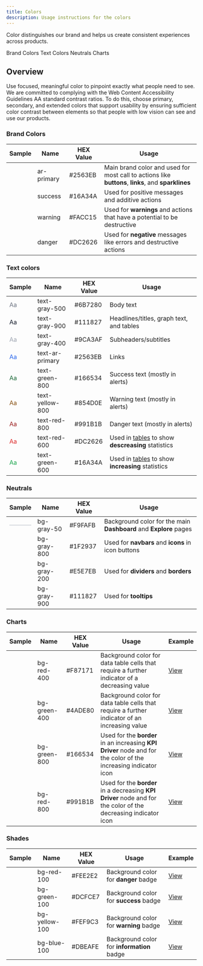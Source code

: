 ```yaml
---
title: Colors
description: Usage instructions for the colors
---
```


<PageDescription>

Color distinguishes our brand and helps us create consistent experiences across products.

</PageDescription>

<AnchorLinks>

<AnchorLink>Brand Colors</AnchorLink>
<AnchorLink>Text Colors</AnchorLink>
<AnchorLink>Neutrals</AnchorLink>
<AnchorLink>Charts</AnchorLink>

</AnchorLinks>

## Overview

Use focused, meaningful color to pinpoint exactly what people need to see. We are committed to complying with the Web Content Accessibility Guidelines AA standard contrast ratios. To do this, choose primary, secondary, and extended colors that support usability by ensuring sufficient color contrast between elements so that people with low vision can see and use our products.

### Brand Colors

<table>
    <thead>
        <tr>
            <th>Sample</th>  
            <th>Name</th>
            <th>HEX Value</th>
            <th>Usage</th>
        </tr>
    </thead>
    <tbody>
        <tr>
            <td><div class="color-sample" style="background-color: #2563EB"></div></td>
            <td class="color-name"><span class="code">ar-primary</span></td>
            <td>#2563EB</td>
            <td>Main brand color and used for most call to actions like <strong>buttons</strong>, <strong>links</strong>, and <strong>sparklines</strong></td>
        </tr>
        <tr>
            <td><div class="color-sample" style="background-color: #16A34A"></div></td>
            <td class="color-name"><span class="code">success</span></td>
            <td>#16A34A</td>
            <td>Used for positive messages and additive actions</td>
        </tr>
        <tr>
            <td><div class="color-sample" style="background-color: #FACC15"></div></td>
            <td class="color-name"><span class="code">warning</span></td>
            <td>#FACC15</td>
            <td>Used for <strong>warnings</strong> and actions that have a potential to be destructive</td>
        </tr>
        <tr>
            <td><div class="color-sample" style="background-color: #DC2626"></div></td>
            <td class="color-name"><span class="code">danger</span></td>
            <td>#DC2626</td>
            <td>Used for <strong>negative</strong> messages like errors and destructive actions</td>
        </tr>
    </tbody>
</table>

### Text colors

<table>
    <thead>
        <tr>
            <th>Sample</th>  
            <th>Name</th>
            <th>HEX Value</th>
            <th>Usage</th>
        </tr>
    </thead>
    <tbody>
        <tr>
            <td><div class="text-sample" style="color: #6B7280">Aa</div></td>
            <td class="color-name"><span class="code">text-gray-500</span></td>
            <td>#6B7280</td>
            <td>Body text</td>
        </tr>
        <tr>
            <td><div class="text-sample" style="color: #111827">Aa</div></td>
            <td class="color-name"><span class="code">text-gray-900</span></td>
            <td>#111827</td>
            <td>Headlines/titles, graph text, and tables</td>
        </tr>
        <tr>
            <td><div class="text-sample" style="color: #9CA3AF">Aa</div></td>
            <td class="color-name"><span class="code">text-gray-400</span></td>
            <td>#9CA3AF</td>
            <td>Subheaders/subtitles</td>
        </tr>
        <tr>
            <td><div class="text-sample" style="color: #2563EB">Aa</div></td>
            <td class="color-name"><span class="code">text-ar-primary</span></td>
            <td>#2563EB</td>
            <td>Links</td>
        </tr>
        <tr>
            <td><div class="text-sample" style="color: #166534">Aa</div></td>
            <td class="color-name"><span class="code">text-green-800</span></td>
            <td>#166534</td>
            <td>Success text (mostly in alerts)</td>
        </tr>
        <tr>
            <td><div class="text-sample" style="color: #854D0E">Aa</div></td>
            <td class="color-name"><span class="code">text-yellow-800</span></td>
            <td>#854D0E</td>
            <td>Warning text (mostly in alerts)</td>
        </tr>
        <tr>
            <td><div class="text-sample" style="color: #991B1B">Aa</div></td>
            <td class="color-name"><span class="code">text-red-800</span></td>
            <td>#991B1B</td>
            <td>Danger text (mostly in alerts)</td>
        </tr>
        <tr>
            <td><div class="text-sample" style="color: #DC2626">Aa</div></td>
            <td class="color-name"><span class="code">text-red-600</span></td>
            <td>#DC2626</td>
            <td>Used in <a href="#">tables</a> to show <strong>descreasing</strong> statistics</td>
        </tr>
        <tr>
            <td><div class="text-sample" style="color: #16A34A">Aa</div></td>
            <td class="color-name"><span class="code">text-green-600</span></td>
            <td>#16A34A</td>
            <td>Used in <a href="#">tables</a> to show <strong>increasing</strong> statistics</td>
        </tr>
    </tbody>
</table>

### Neutrals

<table>
    <thead>
        <tr>
            <th>Sample</th>  
            <th>Name</th>
            <th>HEX Value</th>
            <th>Usage</th>
        </tr>
    </thead>
    <tbody>
        <tr>
            <td><div class="color-sample" style="background-color: #F9FAFB; border: 1px solid #D1D5DB;"></div></td>
            <td class="color-name"><span class="code">bg-gray-50</span></td>
            <td>#F9FAFB</td>
            <td>Background color for the main <strong>Dashboard</strong> and <strong>Explore</strong> pages</td>
        </tr>
        <tr>
            <td><div class="color-sample" style="background-color: #1F2937"></div></td>
            <td class="color-name"><span class="code">bg-gray-800</span></td>
            <td>#1F2937</td>
            <td>Used for <strong>navbars</strong> and <strong>icons</strong> in icon buttons</td>
        </tr>
        <tr>
            <td><div class="color-sample" style="background-color: #E5E7EB"></div></td>
            <td class="color-name"><span class="code">bg-gray-200</span></td>
            <td>#E5E7EB</td>
            <td>Used for <strong>dividers</strong> and <strong>borders</strong></td>
        </tr>
        <tr>
            <td><div class="color-sample" style="background-color: #111827"></div></td>
            <td class="color-name"><span class="code">bg-gray-900</span></td>
            <td>#111827</td>
            <td>Used for <strong>tooltips</strong></td>
        </tr>
    </tbody>
</table>

### Charts

<table>
    <thead>
        <tr>
            <th>Sample</th>  
            <th>Name</th>
            <th>HEX Value</th>
            <th>Usage</th>
            <th>Example</th>
        </tr>
    </thead>
    <tbody>
        <tr>
            <td><div class="color-sample" style="background-color: #F87171"></div></td>
            <td class="color-name"><span class="code">bg-red-400</span></td>
            <td>#F87171</td>
            <td>Background color for data table cells that require a further indicator of a decreasing value</td>
            <td><a href="" target="_blank" class="example-link">View</a></td>            
        </tr>
        <tr>
            <td><div class="color-sample" style="background-color: #4ADE80"></div></td>
            <td class="color-name"><span class="code">bg-green-400</span></td>
            <td>#4ADE80</td>
            <td>Background color for data table cells that require a further indicator of an increasing value</td>
            <td><a href="" target="_blank" class="example-link">View</a></td>            
        </tr>
        <tr>
            <td><div class="color-sample" style="background-color: #166534"></div></td>
            <td class="color-name"><span class="code">bg-green-800</span></td>
            <td>#166534</td>
            <td>Used for the <strong>border</strong> in an increasing <strong>KPI Driver</strong> node and for the color of the increasing indicator icon</td>
            <td><a href="" target="_blank" class="example-link">View</a></td>            
        </tr>
        <tr>
            <td><div class="color-sample" style="background-color: #991B1B"></div></td>
            <td class="color-name"><span class="code">bg-red-800</span></td>
            <td>#991B1B</td>
            <td>Used for the <strong>border</strong> in a decreasing <strong>KPI Driver</strong> node and for the color of the decreasing indicator icon</td>
            <td><a href="" target="_blank" class="example-link">View</a></td>            
        </tr>
    </tbody>
</table>

### Shades

<table>
    <thead>
        <tr>
            <th>Sample</th>  
            <th>Name</th>
            <th>HEX Value</th>
            <th>Usage</th>
            <th>Example</th>
        </tr>
    </thead>
    <tbody>
        <tr>
            <td><div class="color-sample" style="background-color: #FEE2E2"></div></td>
            <td class="color-name"><span class="code">bg-red-100</span></td>
            <td>#FEE2E2</td>
            <td>Background color for <strong>danger</strong> badge</td>
            <td><a href="" target="_blank" class="example-link">View</a></td>            
        </tr>
        <tr>
            <td><div class="color-sample" style="background-color: #DCFCE7"></div></td>
            <td class="color-name"><span class="code">bg-green-100</span></td>
            <td>#DCFCE7</td>
            <td>Background color for <strong>success</strong> badge</td>
            <td><a href="" target="_blank" class="example-link">View</a></td>            
        </tr>
        <tr>
            <td><div class="color-sample" style="background-color: #FEF9C3"></div></td>
            <td class="color-name"><span class="code">bg-yellow-100</span></td>
            <td>#FEF9C3</td>
            <td>Background color for <strong>warning</strong> badge</td>
            <td><a href="" target="_blank" class="example-link">View</a></td>            
        </tr>
        <tr>
            <td><div class="color-sample" style="background-color: #DBEAFE"></div></td>
            <td class="color-name"><span class="code">bg-blue-100</span></td>
            <td>#DBEAFE</td>
            <td>Background color for <strong>information</strong> badge</td>
            <td><a href="" target="_blank" class="example-link">View</a></td>            
        </tr>
    </tbody>
</table>
